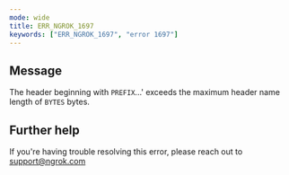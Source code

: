 ```yaml
---
mode: wide
title: ERR_NGROK_1697
keywords: ["ERR_NGROK_1697", "error 1697"]
---
```


## Message

The header beginning with `PREFIX`...' exceeds the maximum header name length of `BYTES` bytes.

## Further help

If you're having trouble resolving this error, please reach out to [support@ngrok.com](mailto:support@ngrok.com?subject=Help%20with%20ERR_NGROK_1697)
